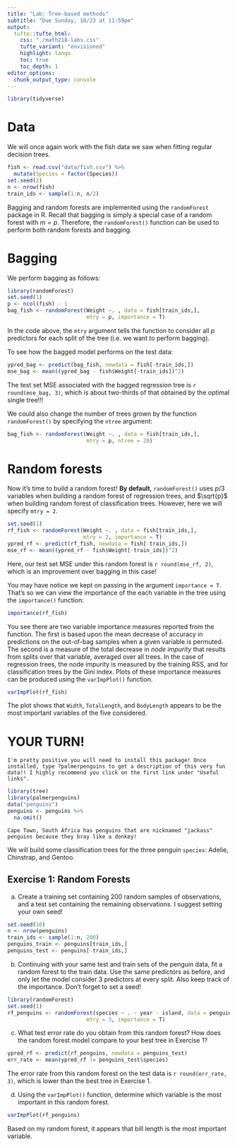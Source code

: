 ```yaml
---
title: "Lab: Tree-based methods"
subtitle: "Due Sunday, 10/23 at 11:59pm"
output: 
  tufte::tufte_html:
    css: "./math218-labs.css"
    tufte_variant: "envisioned"
    highlight: tango
    toc: true
    toc_depth: 1
editor_options: 
  chunk_output_type: console
---
```


```r
library(tidyverse)
```

# Data

We will once again work with the fish data we saw when fitting regular decision trees.

```r
fish <- read.csv("data/fish.csv") %>%
  mutate(Species = factor(Species))
set.seed(2)
n <- nrow(fish)
train_ids <- sample(1:n, n/2)
```

Bagging and random forests are implemented using the `randomForest` package in R.
Recall that bagging is simply a special case of a random forest with $m = p$. Therefore, the `randomForest()` function can be used to perform both random forests and bagging.

# Bagging 

We perform bagging as follows:

```r
library(randomForest)
set.seed(1)
p <- ncol(fish) - 1
bag_fish <- randomForest(Weight ~. , data = fish[train_ids,],
                         mtry = p, importance = T)
```

In the code above, the `mtry` argument tells the function to consider all $p$ predictors for each split of the tree (i.e. we want to perform bagging).

To see how the bagged model performs on the test data:

```r
ypred_bag <- predict(bag_fish, newdata = fish[-train_ids,])
mse_bag <- mean((ypred_bag - fish$Weight[-train_ids])^2)
```

The test set MSE associated with the bagged regression tree is `r round(mse_bag, 3)`, which is about two-thirds of that obtained by the optimal single tree!!!

We could also change the number of trees grown by the function `randomForest()` by specifying the `ntree` argument:

```r
bag_fish <- randomForest(Weight ~. , data = fish[train_ids,],
                         mtry = p, ntree = 20)
```

# Random forests

Now it's time to build a random forest!  **By default**, `randomForest()` uses $p/3$ variables when building a random forest of regression trees, and $\sqrt{p}$ when building random forest of classification trees. However, here we will specify `mtry = 2`.

```r
set.seed(1)
rf_fish <- randomForest(Weight ~. , data = fish[train_ids,],
                        mtry = 2, importance = T)
ypred_rf <- predict(rf_fish, newdata = fish[-train_ids,])
mse_rf <- mean((ypred_rf - fish$Weight[-train_ids])^2)
```

Here, our test set MSE under this random forest is `r round(mse_rf, 2)`, which is an improvement over bagging in this case!

You may have notice we kept on passing in the argument `importance = T`. That's so we can view the importance of the each variable in the tree using the `importance()` function:

```r
importance(rf_fish)
```

You see there are two variable importance measures reported from the function. The first is based upon the mean decrease of accuracy in predictions on the out-of-bag samples when a given variable is permuted. The second is a measure of the total decrease in *node impurity* that results from splits over that variable, averaged over all trees. In the case of regression trees, the node impurity is measured by the training RSS, and for classification trees by the Gini index. Plots of these importance measures can be produced using the `varImpPlot()` function.

```r
varImpPlot(rf_fish)
```

The plot shows that `Width`, `TotalLength`, and `BodyLength` appears to be the most important variables of the five considered.

# YOUR TURN!

```marginfigure
I'm pretty positive you will need to install this package! Once installed, type ?palmerpenguins to get a description of this very fun data!! I highly recommend you click on the first link under "Useful links".
```

```r
library(tree)
library(palmerpenguins)
data("penguins")
penguins <- penguins %>%
  na.omit()
```

```marginfigure
Cape Town, South Africa has penguins that are nicknamed "jackass" penguins because they bray like a donkey!
```

We will build some classification trees for the three penguin `species`: Adelie, Chinstrap, and Gentoo. 


## Exercise 1: Random Forests

a) Create a training set containing 200 random samples of observations, and a test set containing the remaining observations. I suggest setting your own seed!

```r
set.seed(10)
n <- nrow(penguins)
train_ids <- sample(1:n, 200)
penguins_train <- penguins[train_ids,]
penguins_test <- penguins[-train_ids,]
```

b) Continuing with your same test and train sets of the penguin data, fit a random forest to the train data. Use the same predictors as before, and only let the model consider 3 predictors at every split. Also keep track of the importance. Don't forget to set a seed!

```r
library(randomForest)
set.seed(1)
rf_penguins <- randomForest(species ~ . - year - island, data = penguins_train,
                         mtry = 3, importance = T)
```

c) What test error rate do you obtain from this random forest? How does the random forest model compare to your best tree in Exercise 1?

```r
ypred_rf <- predict(rf_penguins, newdata = penguins_test)
err_rate <- mean(ypred_rf != penguins_test$species)
```

The error rate from this random forest on the test data is `r round(err_rate, 3)`, which is lower than the best tree in Exercise 1.

d) Using the `varImpPlot()` function, determine which variable is the most important in this random forest.

```r
varImpPlot(rf_penguins)
```

Based on my random forest, it appears that bill length is the most important variable.


